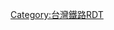 {{Routemap|collapse=yes|title=南迴線|title-bg={{臺鐵顏色}}|title-color=white|map=
~~里程~~
WDOCKSm\\CONTg@G~~ ~~ ~~ ~~往[[屏東線]][[屏東車站|屏東]]方向
WDOCKSm\\BHF~~0.0~~[[枋寮車站|枋寮]]~~ ~~[[臺灣海峽]]
WDOCKSm\\SKRZ-Au~~ ~~ ~~ ~~[[台1線]]枋寮陸橋
WDOCKSm\\STR
WDOCKSm\WASSERq!~WASSERl+4!~WASSER3+l\hKRZWae~~ ~~ ~~ ~~[[率芒溪]]
WDOCKSm\\STR
WDOCKSm\\HST~~5.3~~[[加祿車站|加祿]]
WDOCKSm\WSTRc3\TUNNEL1~~ ~~ ~~[[嘉和遮體]]
WDOCKSm\WASSERq!~WASSERl+4!~WASSER3+l\hKRZWae~~ ~~ ~~ ~~[[南勢湖溪]]
WDOCKSm\\HST~~8.7~~[[內獅車站|內獅]]
WDOCKSm\exSTR+l\eABZgr
WDOCKSm\exCONTf@F\STR~~ ~~ ~~ ~~[[恆春線]]
WDOCKSm\\TUNNEL2~~ ~~ ~~[[内狮隧道]]
WDOCKSm\\TUNNEL2~~ ~~ ~~[[枋電一號隧道]]
WDOCKS4\\TUNNEL2~~ ~~ ~~[[枋電二號隧道]]~~[[臺灣海峽]]
-WASSERq\vWASSER+rf-\HST~~13.6~~[[枋山車站|枋山]]~~ ~~[[枋山溪]]
WASSER+l\vWASSERr-\TUNNEL2~~ ~~ ~~[[枋山一號隧道]]
WASSER\\TUNNEL1~~ ~~ ~~[[枋山二號隧道]]
WABZgl\v-WASSER+r\TUNNEL1~~ ~~ ~~[[枋山三號隧道]]
WSHI1r\v-WASSER\TUNNEL2~~ ~~ ~~[[枋山四號隧道]]
vWASSER-\v-WASSER\TUNNEL2~~ ~~ ~~[[枋山五號隧道]]
vWASSER-\v-WASSERl\hKRZWae~~ ~~ ~~ ~~[[枋山溪|阿士文溪]]
vWASSER-\\tSTRa@f~~ ~~ ~~[[枋野一號隧道]]
vWASSERl-\v-WASSER+r\tSTRe@f
\v-WASSER\DST~~20.5~~[[枋野車站|枋野]]
v-WASSER+l\v-WASSERr\TUNNEL2~~ ~~ ~~[[枋野二號隧道]]
v-WASSER!~v-WASSER+l\WASSERq\hKRZWae~~  ~~ ~~[[枋野車站#利用狀況|枋野二號橋（防風網）]]~~ ~~[[枋山溪|西都驕溪]]
v-WASSER\\TUNNEL1~~ ~~ ~~[[枋野三號隧道]]
v-WASSER\KRWg+l!~lENDE@G\KRWgr
v-WASSER\DST-L\DST-R~~23.6~~[[中央號誌站|中央號誌]]
v-WASSERr\tSTRa-l\tSTRa-r~~ ~~ ~~[[中央隧道]]~~[[枋山溪]]
\tSTR\tSTR
\tSTR+GRZq\tSTR+GRZq~~ ~~ ~~ ~~[[屏東縣]]、[[臺東縣]]交界
\tSTRe-l\tSTRe-r
\STR\eBST~~ ~~[[菩安號誌站|菩安號誌]]（廢）
WASSER+l\hKRZWae(Rr)\hKRZWae(Ll)~~ ~~ ~~ ~~[[安朔溪]]
WASSER\TUNNEL1l\TUNNEL1r~~ ~~ ~~[[菩安隧道]]
WABZg+l\hKRZWae(Rr)\hKRZWae(Ll)~~ ~~ ~~ ~~[[安朔溪|安朔溪支流]]
WASSERr\tSTRa-l\tSTRa-r~~ ~~ ~~[[安朔隧道]]~~[[安朔溪]]
\tSTRe-l\tSTRe-r
\TUNNEL1l\TUNNEL1r~~ ~~ ~~[[古莊一號隧道]]
\TUNNEL1l\TUNNEL1r~~ ~~ ~~[[古莊二號隧道]]
\TUNNEL1l\TUNNEL1r~~ ~~ ~~[[古莊三號隧道]]
\DST-L\DST-R~~40.5~~[[古莊號誌站|古莊號誌]]
\KRWl\KRWg+r
\\TUNNEL2~~ ~~ ~~[[古莊四號隧道]]
\\TUNNEL2~~ ~~ ~~[[古莊五號隧道]]
\\TUNNEL2~~ ~~ ~~[[古莊六號隧道]]
\\TUNNEL2~~ ~~ ~~[[古莊七號隧道]]
\\TUNNEL2~~ ~~ ~~[[大武一號隧道]]
WASSERq!~WASSERl+4!~WASSER3+l\WASSERq\hKRZWae~~ ~~ ~~ ~~[[大武溪]]
\\BHF~~43.8~~[[大武車站|大武]]
WDOCKS3\\TUNNEL1~~ ~~ ~~[[大武二號隧道]]~~[[太平洋]]
WDOCKSm\WASSERq!~WASSERl+4!~WASSER3+l\hKRZWae~~ ~~ ~~ ~~[[烏萬溪]]
WDOCKSm\WSTRc4\tSTRa@g~~ ~~ ~~[[大鳥隧道]]
WDOCKSm\WSTRc3\tSTRe
WDOCKSm\WASSERq!~WASSERl+4!~WASSER3+l\hKRZWae~~ ~~ ~~ ~~[[津林溪]]
WDOCKSm\WSTRc4\TUNNEL2~~ ~~ ~~[[加津林隧道]]
WDOCKSm\\eBST~~ ~~[[富山號誌站|富山號誌]]（廢）
WDOCKSm\\TUNNEL2~~ ~~ ~~[[富山隧道]]
WDOCKSm\WSTRc3\TUNNEL1~~ ~~ ~~[[大竹一號隧道]]
WDOCKSm\WASSERq!~WASSERl+4!~WASSER3+l\hKRZWae~~ ~~ ~~ ~~[[大竹溪]]
WDOCKSm\WSTRc4\HST~~55.5~~[[瀧溪車站|瀧溪]]
WDOCKSm\\TUNNEL1~~ ~~ ~~[[大竹二號隧道]]
WDOCKSm\\TUNNEL2~~ ~~ ~~[[大竹三號隧道]]
\WDOCKSm\\eKRWgl\exKRW+r~~ ~~ ~~ ~~[[南迴鐵路電氣化]]改線起點
\WDOCKSm\\STR\exTUNNEL2~~ ~~ ~~[[瀧溪隧道]]
\WDOCKSm\\STR\exTUNNEL2~~ ~~ ~~[[大竹四號隧道]]
\WDOCKSm\\STR\extSTRa~~ ~~ ~~[[多良一號隧道]]
\WDOCKSm\\TUNNEL2\extSTRe~~ ~~ ~~[[新多良一號隧道]]
\WDOCKSm\\eKRWg+l\exKRWr~~ ~~ ~~ ~~[[南迴鐵路電氣化]]改線終點
WDOCKSm\\eHST~~ ~~[[多良車站|多良]]（廢）
WDOCKSm\\TUNNEL2~~ ~~ ~~[[多良二之一號隧道]]
WDOCKSm\WSTRc3\TUNNEL1~~ ~~ ~~[[多良二號隧道]]
WDOCKSm\WASSERq!~WASSERl+4!~WASSER3+l\hKRZWae~~ ~~ ~~ ~~[[金崙溪]]
WDOCKSm\WSTRc4\BHF~~63.9~~[[金崙車站|金崙]]
WDOCKSm\\tSTRa@g~~ ~~ ~~[[金崙隧道]]
WDOCKSm\\tSKRZ-A~~ ~~ ~~ ~~[[台9線]]
WDOCKSm\\tSTRe@g
WDOCKSm\\SKRZ-Au~~ ~~ ~~ ~~[[台9線]]
WDOCKSm\\TUNNEL2~~ ~~ ~~[[香蘭隧道]]
WDOCKSm\WSTRc3\eHST~~ ~~[[香蘭車站|香蘭]]（廢）
WDOCKSm\WASSERq!~WASSERl+4!~WASSER3+l\hKRZWae~~ ~~ ~~ ~~[[太麻里溪]]
WDOCKSm\WSTRc4\STR
WDOCKSm\WSTRc3\BHF~~74.9~~[[太麻里車站|太麻里]]
WDOCKSm\WASSERq!~WASSERl+4!~WASSER3+l\hKRZWae~~ ~~ ~~ ~~[[文里溪]]
WDOCKSm\\tSTRa@g~~ ~~ ~~[[新吉隧道]]
WDOCKSm\\tSKRZ-A~~ ~~ ~~ ~~[[台9線]]
WDOCKSm\\tSTRe@g
WDOCKSm\\SKRZ-Au~~ ~~ ~~ ~~[[台9線]]華源五號橋
WDOCKS4!~WSTRc3\\eHST~~ ~~[[三和車站|三和]]（廢）~~ ~~[[太平洋]]
\\SKRZ-Ao~~ ~~ ~~ ~~[[台9線]]
\\STR
WASSERq!~WASSERl+4!~WASSER3+l\WASSERq\hKRZWae~~ ~~ ~~ ~~[[知本溪]]
\\SKRZ-Au~~ ~~ ~~ ~~[[台11線]]知本陸橋
\\BHF~~86.6~~[[知本車站|知本]]
WASSERq\WASSERq\hKRZWae~~ ~~ ~~ ~~[[利嘉溪]]
\\HST~~93.6~~[[康樂車站|康樂]]
\\SKRZ-Au~~ ~~ ~~ ~~[[台9線]]中興陸橋
exCONTgq\exSTR+r\STR
WASSERq\exhKRZWae\hKRZWae~~ ~~ ~~ ~~[[太平溪]]
\exKRWl\eKRWg+r~~ ~~ ~~ ~~''[[臺東線]]舊線往[[馬蘭車站]]、[[台東舊站]]、[[台東海岸站]]''
\\SKRZ-Ao~~ ~~ ~~ ~~[[台9線]]
\\BHF~~98.2~~'''[[臺東車站|臺東]]'''
\\CONTf@F~~ ~~ ~~ ~~往[[臺東線]][[花蓮車站|花蓮]]方向
|bottom={{navbar|台灣鐵路RDT/南迴線}}
}}<noinclude>{{rdt intro|[[南迴線]]}}

[[Category:台灣鐵路RDT]]
</noinclude>